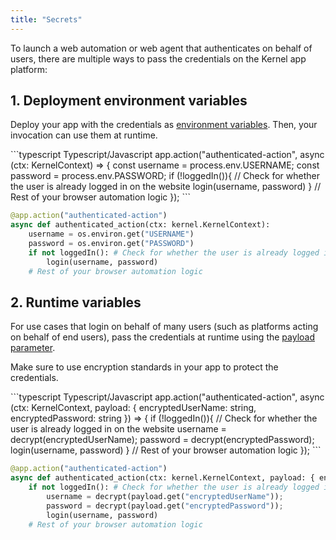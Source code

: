 ```yaml
---
title: "Secrets"
---
```


To launch a web automation or web agent that authenticates on behalf of users, there are multiple ways to pass the credentials on the Kernel app platform:

## 1. Deployment environment variables
Deploy your app with the credentials as [environment variables](/apps/deploy#environment-variables). Then, your invocation can use them at runtime.

<CodeGroup>
```typescript Typescript/Javascript
app.action("authenticated-action", async (ctx: KernelContext) => {
    const username = process.env.USERNAME;
    const password = process.env.PASSWORD;
    if (!loggedIn()){ // Check for whether the user is already logged in on the website
        login(username, password)
    }
    // Rest of your browser automation logic
});
```

```python Python
@app.action("authenticated-action")
async def authenticated_action(ctx: kernel.KernelContext):
    username = os.environ.get("USERNAME")
    password = os.environ.get("PASSWORD")
    if not loggedIn(): # Check for whether the user is already logged in on the website
        login(username, password)
    # Rest of your browser automation logic
```
</CodeGroup>

## 2. Runtime variables
For use cases that login on behalf of many users (such as platforms acting on behalf of end users), pass the credentials at runtime using the [payload parameter](/apps/invoke#payload-parameter).

Make sure to use encryption standards in your app to protect the credentials.

<CodeGroup>
```typescript Typescript/Javascript
app.action("authenticated-action", async (ctx: KernelContext, payload: { encryptedUserName: string, encryptedPassword: string }) => {
    if (!loggedIn()){ // Check for whether the user is already logged in on the website
        username = decrypt(encryptedUserName);
        password = decrypt(encryptedPassword);
        login(username, password)
    }
    // Rest of your browser automation logic
});
```

```python Python
@app.action("authenticated-action")
async def authenticated_action(ctx: kernel.KernelContext, payload: { encryptedUserName: str, encryptedPassword: str }):
    if not loggedIn(): # Check for whether the user is already logged in on the website
        username = decrypt(payload.get("encryptedUserName"));
        password = decrypt(payload.get("encryptedPassword"));
        login(username, password)
    # Rest of your browser automation logic
```
</CodeGroup>